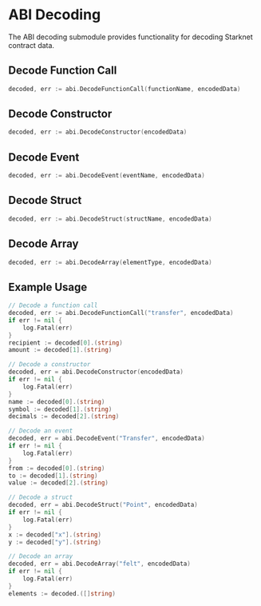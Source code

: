 # ABI Decoding

The ABI decoding submodule provides functionality for decoding Starknet contract data.

## Decode Function Call

```go
decoded, err := abi.DecodeFunctionCall(functionName, encodedData)
```

## Decode Constructor

```go
decoded, err := abi.DecodeConstructor(encodedData)
```

## Decode Event

```go
decoded, err := abi.DecodeEvent(eventName, encodedData)
```

## Decode Struct

```go
decoded, err := abi.DecodeStruct(structName, encodedData)
```

## Decode Array

```go
decoded, err := abi.DecodeArray(elementType, encodedData)
```

## Example Usage

```go
// Decode a function call
decoded, err := abi.DecodeFunctionCall("transfer", encodedData)
if err != nil {
    log.Fatal(err)
}
recipient := decoded[0].(string)
amount := decoded[1].(string)

// Decode a constructor
decoded, err = abi.DecodeConstructor(encodedData)
if err != nil {
    log.Fatal(err)
}
name := decoded[0].(string)
symbol := decoded[1].(string)
decimals := decoded[2].(string)

// Decode an event
decoded, err = abi.DecodeEvent("Transfer", encodedData)
if err != nil {
    log.Fatal(err)
}
from := decoded[0].(string)
to := decoded[1].(string)
value := decoded[2].(string)

// Decode a struct
decoded, err = abi.DecodeStruct("Point", encodedData)
if err != nil {
    log.Fatal(err)
}
x := decoded["x"].(string)
y := decoded["y"].(string)

// Decode an array
decoded, err = abi.DecodeArray("felt", encodedData)
if err != nil {
    log.Fatal(err)
}
elements := decoded.([]string)
``` 
